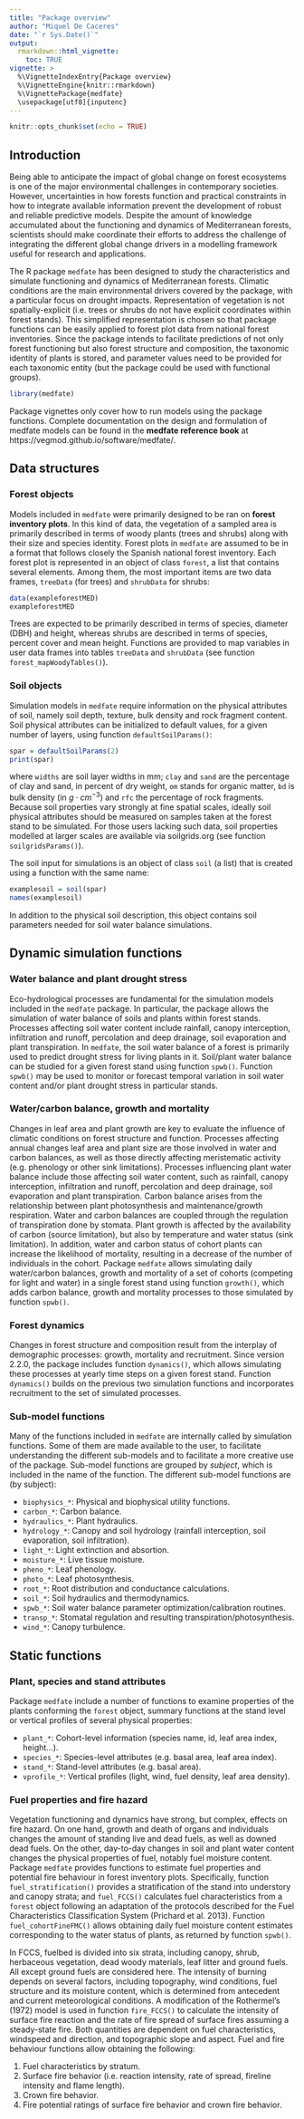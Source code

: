 ```yaml
---
title: "Package overview"
author: "Miquel De Caceres"
date: "`r Sys.Date()`"
output: 
  rmarkdown::html_vignette:
    toc: TRUE
vignette: >
  %\VignetteIndexEntry{Package overview}
  %\VignetteEngine{knitr::rmarkdown}
  %\VignettePackage{medfate}
  \usepackage[utf8]{inputenc}
---
```


```r
knitr::opts_chunk$set(echo = TRUE)
```

## Introduction

Being able to anticipate the impact of global change on forest ecosystems is one of the major environmental challenges in contemporary societies. However, uncertainties in how forests function and practical constraints in how to integrate available information prevent the development of robust and reliable predictive models. Despite the amount of knowledge accumulated about the functioning and dynamics of Mediterranean forests, scientists should make coordinate their efforts to address the challenge of integrating the different global change drivers in a modelling framework useful for research and applications.

The R package `medfate` has been designed to study the characteristics and simulate functioning and dynamics of Mediterranean forests. Climatic conditions are the main environmental drivers covered by the package, with a particular focus on drought impacts. Representation of vegetation is not spatially-explicit (i.e. trees or shrubs do not have explicit coordinates within forest stands). This simplified representation is chosen so that package functions can be easily applied to forest plot data from national forest inventories. Since the package intends to facilitate predictions of not only forest functioning but also forest structure and composition, the taxonomic identity of plants is stored, and parameter values need to be provided for each taxonomic entity (but the package could be used with functional groups). 

```r
library(medfate)
```


Package vignettes only cover how to run models using the package functions. Complete documentation on the design and formulation of medfate models can be found in the **medfate reference book** at https://vegmod.github.io/software/medfate/.

## Data structures

### Forest objects

Models included in `medfate` were primarily designed to be ran on **forest inventory plots**. In this kind of data, the vegetation of a sampled area is primarily described in terms of woody plants (trees and shrubs) along with their size and species identity. Forest plots in `medfate` are assumed to be in a format that follows closely the Spanish national forest inventory. Each forest plot is represented in an object of class `forest`, a list that contains several elements. Among them, the most important items are two data frames, `treeData` (for trees) and `shrubData` for shrubs:
```r
data(exampleforestMED)
exampleforestMED
```
Trees are expected to be primarily described in terms of species, diameter (DBH) and height, whereas shrubs are described in terms of species, percent cover and mean height. Functions are provided to map variables in user data frames into tables `treeData` and `shrubData` (see function `forest_mapWoodyTables()`).

### Soil objects
Simulation models in `medfate` require information on the physical attributes of soil, namely soil depth, texture, bulk density and rock fragment content. Soil physical attributes can be initialized to default values, for a given number of layers, using function `defaultSoilParams()`:

```r
spar = defaultSoilParams(2)
print(spar)
```
where `widths` are soil layer widths in mm; `clay` and `sand` are the percentage of clay and sand, in percent of dry weight, `om` stands for organic matter, `bd` is bulk density (in $g \cdot cm^{-3}$) and `rfc` the percentage of rock fragments. Because soil properties vary strongly at fine spatial scales, ideally soil physical attributes should be measured on samples taken at the forest stand to be simulated. For those users lacking such data, soil properties modelled at larger scales are available via soilgrids.org (see function `soilgridsParams()`). 

The soil input for simulations is an object of class `soil` (a list) that is created using a function with the same name:
```r
examplesoil = soil(spar)
names(examplesoil)
```
In addition to the physical soil description, this object contains soil parameters needed for soil water balance simulations. 

## Dynamic simulation functions
### Water balance and plant drought stress

Eco-hydrological processes are fundamental for the simulation models included in the `medfate` package. In particular, the package allows the simulation of water balance of soils and plants within forest stands. Processes affecting soil water content include rainfall, canopy interception, infiltration and runoff, percolation and deep drainage, soil evaporation and plant transpiration. In `medfate`, the soil water balance of a forest is primarily used to predict drought stress for living plants in it. Soil/plant water balance can be studied for a given forest stand using function  `spwb()`. Function `spwb()` may be used to monitor or forecast temporal variation in soil water content and/or plant drought stress in particular stands.

### Water/carbon balance, growth and mortality

Changes in leaf area and plant growth are key to evaluate the influence of climatic conditions on forest structure and function. Processes affecting annual changes leaf area and plant size are those involved in water and carbon balances, as well as those directly affecting meristematic activity (e.g. phenology or other sink limitations). Processes influencing plant water balance include those affecting soil water content, such as rainfall, canopy interception, infiltration and runoff, percolation and deep drainage, soil evaporation and plant transpiration. Carbon balance arises from the relationship between plant photosynthesis and maintenance/growth respiration. Water and carbon balances are coupled through the regulation of transpiration done by stomata. Plant growth is affected by the availability of carbon (source limitation), but also by temperature and water status (sink limitation). In addition, water and carbon status of cohort plants can increase the likelihood of mortality, resulting in a decrease of the number of individuals in the cohort. Package `medfate` allows simulating daily water/carbon balances, growth and mortality of a set of cohorts (competing for light and water) in a single forest stand using function `growth()`, which adds carbon balance, growth and mortality processes to those simulated by function `spwb()`. 

### Forest dynamics
Changes in forest structure and composition result from the interplay of demographic processes: growth, mortality and recruitment. Since version 2.2.0, the package includes function `dynamics()`, which allows simulating these processes at yearly time steps on a given forest stand. Function `dynamics()` builds on the previous two simulation functions and incorporates recruitment to the set of simulated processes.


### Sub-model functions

Many of the functions included in `medfate` are internally called by simulation functions. Some of them are made available to the user, to facilitate understanding the different sub-models and to facilitate a more creative use of the package. Sub-model functions are grouped by *subject*, which is included in the name of the function. The different sub-model functions are (by subject):


* `biophysics_*`: Physical and biophysical utility functions.
* `carbon_*`: Carbon balance.
* `hydraulics_*`: Plant hydraulics.
* `hydrology_*`: Canopy and soil hydrology (rainfall interception, soil evaporation, soil infiltration).
* `light_*`: Light extinction and absortion.
* `moisture_*`: Live tissue moisture.
* `pheno_*`: Leaf phenology.
* `photo_*`: Leaf photosynthesis.
* `root_*`: Root distribution and conductance calculations.
* `soil_*`: Soil hydraulics and thermodynamics.
* `spwb_*`: Soil water balance parameter optimization/calibration routines.
* `transp_*`: Stomatal regulation and resulting transpiration/photosynthesis.
* `wind_*`: Canopy turbulence.

## Static functions
### Plant, species and stand attributes
Package `medfate` include a number of functions to examine properties of the plants conforming the `forest` object, summary functions at the stand level or vertical profiles of several physical properties:

* `plant_*`: Cohort-level information (species name, id, leaf area index, height...).
* `species_*`: Species-level attributes (e.g. basal area, leaf area index).
* `stand_*`: Stand-level attributes (e.g. basal area).
* `vprofile_*`: Vertical profiles (light, wind, fuel density, leaf area density).

### Fuel properties and fire hazard

Vegetation functioning and dynamics have strong, but complex, effects on fire hazard. On one hand, growth and death of organs and individuals changes the amount of standing live and dead fuels, as well as downed dead fuels. On the other, day-to-day changes in soil and plant water content changes the physical properties of fuel, notably fuel moisture content. Package `medfate` provides functions to estimate fuel properties and potential fire behaviour in forest inventory plots. Specifically, function `fuel_stratification()` provides a stratification of the stand into understory and canopy strata; and `fuel_FCCS()` calculates fuel characteristics from a `forest` object following an adaptation of the protocols described for the Fuel Characteristics Classification System (Prichard et al. 2013). Function `fuel_cohortFineFMC()` allows obtaining daily fuel moisture content estimates corresponding to the water status of plants, as returned by function `spwb()`.

In FCCS, fuelbed is divided into six strata, including canopy, shrub, herbaceous vegetation, dead woody materials, leaf litter and ground fuels. All except ground fuels are considered here. The intensity of burning depends on several factors, including topography, wind conditions, fuel structure and its moisture content, which is determined from antecedent and current meteorological conditions. A modification of the Rothermel's (1972) model is used in function `fire_FCCS()` to calculate the intensity of surface fire reaction and the rate of fire spread of surface fires assuming a steady-state fire. Both quantities are dependent on fuel characteristics, windspeed and direction, and topographic slope and aspect. Fuel and fire behaviour functions allow obtaining the following: 

1. Fuel characteristics by stratum.
2. Surface fire behavior (i.e. reaction intensity, rate of spread, fireline intensity and flame length).
3. Crown fire behavior.
4. Fire potential ratings of surface fire behavior and crown fire behavior.


